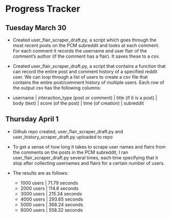 # Progress Tracker 

## Tuesday March 30

* Created user_flair_scraper_draft.py, a script which goes through the most recent posts on the PCM subreddit and looks at each comment. For each comment it records the username and user flair of the comment's author (if the comment has a flair). It saves these to a csv. 

* Created user_flair_scraper_draft.py, a script that contains a function that can record the entire post and comment history of a specified reddit user. We can loop through a list of users to create a csv file that contains the entire post/comment history of multiple users. Each row of the output csv has the following columns:
* username | interaction_type (post or comment) | title (if it is a post) | body (text) | score (of the post) | time (of creation) | subreddit


## Thursday April 1 

* Github repo created, user_flair_scraper_draft.py and user_history_scraper_draft.py uploaded to repo

* To get a sense of how long it takes to scrape user names and flairs from the comments on the posts in the PCM subreddit, I ran user_flair_scraper_draft.py  several times, each time specifying that it stop after collecting usernames and flairs for a certain number of users.
* The results are as follows: 
    * 1000 users | 71.79 seconds
    * 2000 users | 114.6 seconds
    * 3000 users | 215.34 seconds
    * 4000 users | 293.65 seconds
    * 5000 users | 368.24 seconds
    * 6000 users | 558.32 seconds
    
